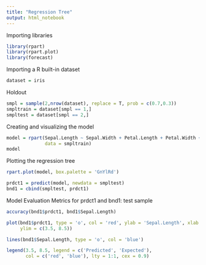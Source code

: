 ---
title: "Regression Tree"
output: html_notebook
---

Importing libraries
```{r}
library(rpart)
library(rpart.plot)
library(forecast)
```

Importing a R built-in dataset
```{r}
dataset = iris
```

Holdout
```{r}
smpl = sample(2,nrow(dataset), replace = T, prob = c(0.7,0.3))
smpltrain = dataset[smpl == 1,]
smpltest = dataset[smpl == 2,]
```

Creating and visualizing the model
```{r}
model = rpart(Sepal.Length ~ Sepal.Width + Petal.Length + Petal.Width + Species,
              data = smpltrain)
model
```

Plotting the regression tree
```{r}
rpart.plot(model, box.palette = 'GnYlRd')
```


```{r}
prdct1 = predict(model, newdata = smpltest)
bnd1 = cbind(smpltest, prdct1)
```

Model Evaluation Metrics for prdct1 and bnd1: test sample
```{r}
accuracy(bnd1$prdct1, bnd1$Sepal.Length)
```

```{r}
plot(bnd1$prdct1, type = 'o', col = 'red', ylab = 'Sepal.Length', xlab = '',
     ylim = c(3.5, 8.5))

lines(bnd1$Sepal.Length, type = 'o', col = 'blue')

legend(3.5, 8.5, legend = c('Predicted', 'Expected'),
       col = c('red', 'blue'), lty = 1:1, cex = 0.9)
```



